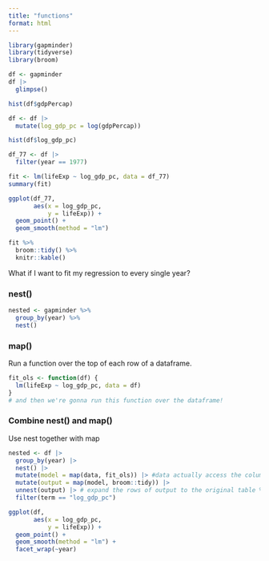 ```yaml
---
title: "functions"
format: html
---
```


```r
library(gapminder)
library(tidyverse)
library(broom)
```

```r
df <- gapminder
df |> 
  glimpse()
```

```r
hist(df$gdpPercap)
```

```r
df <- df |> 
  mutate(log_gdp_pc = log(gdpPercap))
```

```r
hist(df$log_gdp_pc)
```

```r
df_77 <- df |> 
  filter(year == 1977)

fit <- lm(lifeExp ~ log_gdp_pc, data = df_77)
summary(fit)
```

```r
ggplot(df_77, 
       aes(x = log_gdp_pc, 
           y = lifeExp)) + 
  geom_point() + 
  geom_smooth(method = "lm")
```

```r
fit %>%
  broom::tidy() %>%
  knitr::kable()
```

What if I want to fit my regression to every single year? 

### nest()

```r
nested <- gapminder %>%
  group_by(year) %>%
  nest()
```

### map()
Run a function over the top of each row of a dataframe.

```r
fit_ols <- function(df) {
  lm(lifeExp ~ log_gdp_pc, data = df)
}
# and then we're gonna run this function over the dataframe!
```

### Combine nest() and map()

Use nest together with map

```r
nested <- df |> 
  group_by(year) |> 
  nest() |> 
  mutate(model = map(data, fit_ols)) |> #data actually access the column data within df!
  mutate(output = map(model, broom::tidy)) |>
  unnest(output) |> # expand the rows of output to the original table %>%
  filter(term == "log_gdp_pc")
```
```r
ggplot(df, 
       aes(x = log_gdp_pc, 
           y = lifeExp)) + 
  geom_point() + 
  geom_smooth(method = "lm") + 
  facet_wrap(~year)
```
